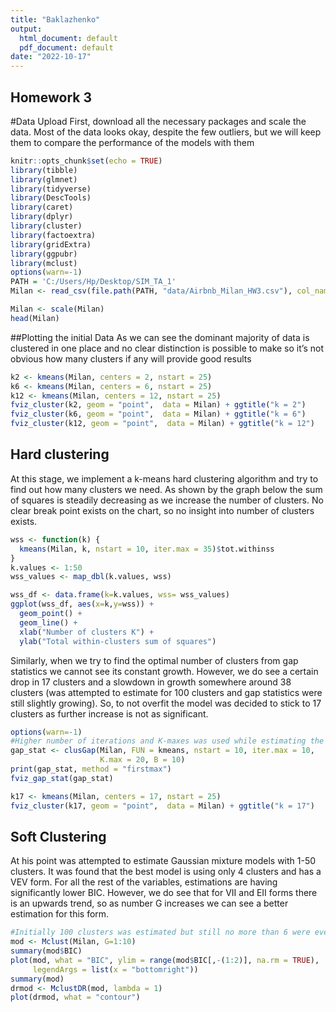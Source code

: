 ```yaml
---
title: "Baklazhenko"
output:
  html_document: default
  pdf_document: default
date: "2022-10-17"
---
```

## Homework 3
#Data Upload
First, download all the necessary packages and scale the data. Most of the data looks okay, despite the few outliers, but we will keep them to compare the performance of the models with them 
```r
knitr::opts_chunk$set(echo = TRUE)
library(tibble)
library(glmnet)
library(tidyverse)
library(DescTools)
library(caret)
library(dplyr)
library(cluster) 
library(factoextra) 
library(gridExtra) 
library(ggpubr)
library(mclust)
options(warn=-1)
PATH = 'C:/Users/Hp/Desktop/SIM_TA_1'
Milan <- read_csv(file.path(PATH, "data/Airbnb_Milan_HW3.csv"), col_names = TRUE,show_col_types = FALSE)
```
```r
Milan <- scale(Milan)
head(Milan)

```
##Plotting the initial Data
As we can see the dominant majority of data is clustered in one place and no clear distinction is possible to make so it's not obvious how many clusters if any will provide good results   

```r
k2 <- kmeans(Milan, centers = 2, nstart = 25)
k6 <- kmeans(Milan, centers = 6, nstart = 25)
k12 <- kmeans(Milan, centers = 12, nstart = 25)
fviz_cluster(k2, geom = "point",  data = Milan) + ggtitle("k = 2")
fviz_cluster(k6, geom = "point",  data = Milan) + ggtitle("k = 6")
fviz_cluster(k12, geom = "point",  data = Milan) + ggtitle("k = 12")
```
## Hard clustering 
At this stage, we implement a k-means hard clustering algorithm and try to find out how many clusters we need. As shown by the graph below the sum of squares is steadily decreasing as we increase the number of clusters. No clear break point exists on the chart, so no insight into number of clusters exists.

```r
wss <- function(k) {
  kmeans(Milan, k, nstart = 10, iter.max = 35)$tot.withinss
}
k.values <- 1:50
wss_values <- map_dbl(k.values, wss)

wss_df <- data.frame(k=k.values, wss= wss_values)
ggplot(wss_df, aes(x=k,y=wss)) + 
  geom_point() +
  geom_line() +
  xlab("Number of clusters K") +
  ylab("Total within-clusters sum of squares")
```
Similarly, when we try to find the optimal number of clusters from gap statistics we cannot see its constant growth. However, we do see a certain drop in 17 clusters and a slowdown in growth somewhere around 38 clusters (was attempted to estimate for 100 clusters and gap statistics were still slightly growing). So, to not overfit the model was decided to stick to 17 clusters as further increase is not as significant.  
```r
options(warn=-1)
#Higher number of iterations and K-maxes was used while estimating the model
gap_stat <- clusGap(Milan, FUN = kmeans, nstart = 10, iter.max = 10,
                    K.max = 20, B = 10)
print(gap_stat, method = "firstmax")
fviz_gap_stat(gap_stat)
```

```r
k17 <- kmeans(Milan, centers = 17, nstart = 25)
fviz_cluster(k17, geom = "point",  data = Milan) + ggtitle("k = 17") 
```
## Soft Clustering 
At his point was attempted to estimate Gaussian mixture models with 1-50 clusters. It was found that the best model is using only 4 clusters and has a VEV form. For all the rest of the variables, estimations are having significantly lower BIC. However, we do see that for VII and EII forms there is an upwards trend, so as number G increases we can see a better estimation for this form.
```r
#Initially 100 clusters was estimated but still no more than 6 were ever in the top 3
mod <- Mclust(Milan, G=1:10)
summary(mod$BIC)
plot(mod, what = "BIC", ylim = range(mod$BIC[,-(1:2)], na.rm = TRUE),
     legendArgs = list(x = "bottomright"))
summary(mod)
drmod <- MclustDR(mod, lambda = 1)
plot(drmod, what = "contour")
```







